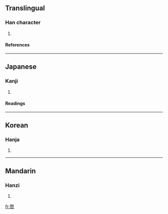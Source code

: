 ==Translingual==
===Han character===
{{Han char|rn=30|rad=口|as=11|sn=14|four=|canj=土大口 (GKR), 手大口 (QKR)}}
# {{defn|Han}}
====References====
{{Han ref|kx=0204.160|dkj=04143|dj=0426.360|hdz=10664.050|uh=55F8|ud=22008}}
----
==Japanese==
===Kanji===
{{ja-kanji|grade=|rs=口11}}
# {{defn|Japanese}} 
====Readings====
{{ja-readings|on=[[ごう]] (gō)|kun=}}
----
==Korean==
===Hanja===
{{ko-hanja|hangeul=오|rv=o|mr=o}}
# {{defn|Korean}}
----
==Mandarin==
===Hanzi===
{{cmn-hanzi|pin=[[áo]] ([[ao2]])|wg=ao<sup>2</sup>}}
# {{defn|Mandarin}}

[[fr:嗸]]